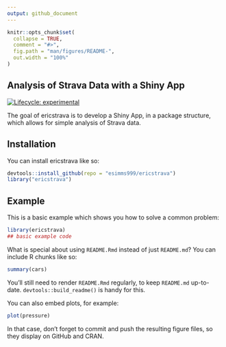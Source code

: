```yaml
---
output: github_document
---
```


<!-- README.md is generated from README.Rmd. Please edit that file -->

```r
knitr::opts_chunk$set(
  collapse = TRUE,
  comment = "#>",
  fig.path = "man/figures/README-",
  out.width = "100%"
)
```

## Analysis of Strava Data with a Shiny App

<!-- badges: start -->
[![Lifecycle: experimental](https://img.shields.io/badge/lifecycle-experimental-orange.svg)](https://lifecycle.r-lib.org/articles/stages.html#experimental)
<!-- badges: end -->

The goal of ericstrava is to develop a Shiny App, in a package structure, which allows for simple analysis of Strava data.

## Installation

You can install ericstrava like so:

``` r
devtools::install_github(repo = "esimms999/ericstrava")
library("ericstrava")
```

## Example

This is a basic example which shows you how to solve a common problem:

```r
library(ericstrava)
## basic example code
```

What is special about using `README.Rmd` instead of just `README.md`? You can include R chunks like so:

```r
summary(cars)
```

You'll still need to render `README.Rmd` regularly, to keep `README.md` up-to-date. `devtools::build_readme()` is handy for this.

You can also embed plots, for example:

```r
plot(pressure)
```

In that case, don't forget to commit and push the resulting figure files, so they display on GitHub and CRAN.

